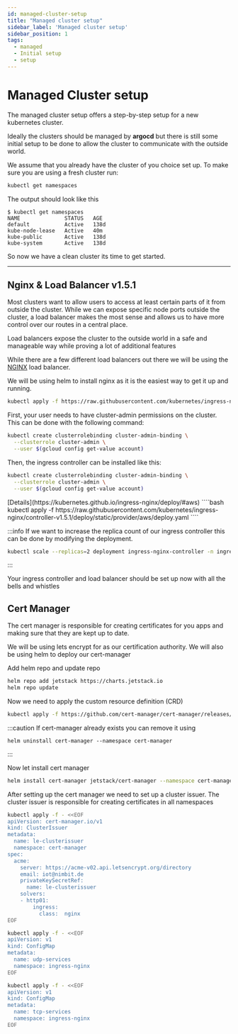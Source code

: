 ```yaml
---
id: managed-cluster-setup
title: "Managed cluster setup"
sidebar_label: 'Managed cluster setup'
sidebar_position: 1
tags:
  - managed
  - Initial setup
  - setup
---
```



# Managed Cluster setup

The managed cluster setup offers a step-by-step setup for a new kubernetes cluster. 

Ideally the clusters should be managed by **argocd** but there is still some initial setup to be done to allow the cluster to communicate with the outside world. 


We assume that you already have the cluster of you choice set up. To make sure you are using a fresh cluster run: 

```bash
kubectl get namespaces
```

The output should look like this 

```buttonless
$ kubectl get namespaces
NAME              STATUS   AGE
default           Active   138d
kube-node-lease   Active   40m
kube-public       Active   138d
kube-system       Active   138d
```

So now we have a clean cluster its time to get started.

---

## Nginx & Load Balancer v1.5.1

Most clusters want to allow users to access at least certain parts of it from outside the cluster. While we can expose specific node ports outside the cluster, a load balancer makes the most sense and allows us to have more control over our routes in a central place. 

Load balancers expose the cluster to the outside world in a safe and manageable way while proving a lot of additional features

While there are a few different load balancers out there we will be using the [NGINX](https://kubernetes.github.io/ingress-nginx/deploy/) load balancer. 

We will be using helm to install nginx as it is the easiest way to get it up and running.


<Tabs>
  <TabItem value="Azure" label="Azure" default>

````bash 
kubectl apply -f https://raw.githubusercontent.com/kubernetes/ingress-nginx/controller-v1.4.0/deploy/static/provider/cloud/deploy.yaml
````
  </TabItem>  
<TabItem value="GKE" label="GKE" default>
First, your user needs to have cluster-admin permissions on the cluster. This can be done with the following command:

````bash 
kubectl create clusterrolebinding cluster-admin-binding \
  --clusterrole cluster-admin \
  --user $(gcloud config get-value account)
````
Then, the ingress controller can be installed like this:
````bash 
kubectl create clusterrolebinding cluster-admin-binding \
  --clusterrole cluster-admin \
  --user $(gcloud config get-value account)
````
  </TabItem>
<TabItem value="AWS" label="AWS" default>
[Details](https://kubernetes.github.io/ingress-nginx/deploy/#aws)  
````bash
kubectl apply -f https://raw.githubusercontent.com/kubernetes/ingress-nginx/controller-v1.5.1/deploy/static/provider/aws/deploy.yaml
````  
    </TabItem>
</Tabs>

:::info
If we want to increase the replica count of our ingress controller this can be done by modifying the deployment.

```bash title="Increase replicas"
kubectl scale --replicas=2 deployment ingress-nginx-controller -n ingress-nginx
```
:::


Your ingress controller and load balancer should be set up now with all the bells and whistles 


## Cert Manager

The cert manager is responsible for creating certificates for you apps and making sure that they are kept up to date. 

We will be using lets encrypt for as our certification authority. 
We will also be using helm to deploy our cert-manager

Add helm repo and update repo
```bash title="Add repo and update repo"
helm repo add jetstack https://charts.jetstack.io
helm repo update
```


Now we need to apply the custom resource definition (CRD)
```bash 
kubectl apply -f https://github.com/cert-manager/cert-manager/releases/download/v1.10.0/cert-manager.crds.yaml
```



:::caution 
If cert-manager already exists you can remove it using 

```
helm uninstall cert-manager --namespace cert-manager
```
:::




Now let install cert manager

```bash 
helm install cert-manager jetstack/cert-manager --namespace cert-manager --version v1.10.0  --create-namespace --set installCRDs=true

```


After setting up the cert manager we need to set up a cluster issuer. 
The cluster issuer is responsible for creating certificates in all namespaces

```bash title="Cluster issuer"
kubectl apply -f - <<EOF
apiVersion: cert-manager.io/v1
kind: ClusterIssuer
metadata:
  name: le-clusterissuer
  namespace: cert-manager
spec:
  acme:
    server: https://acme-v02.api.letsencrypt.org/directory
    email: iot@nimbit.de
    privateKeySecretRef:
      name: le-clusterissuer
    solvers:
    - http01:
        ingress:
          class:  nginx
EOF

```


```bash
kubectl apply -f - <<EOF
apiVersion: v1
kind: ConfigMap
metadata:
  name: udp-services
  namespace: ingress-nginx
EOF

```



```bash
kubectl apply -f - <<EOF
apiVersion: v1
kind: ConfigMap
metadata:
  name: tcp-services
  namespace: ingress-nginx
EOF

```
